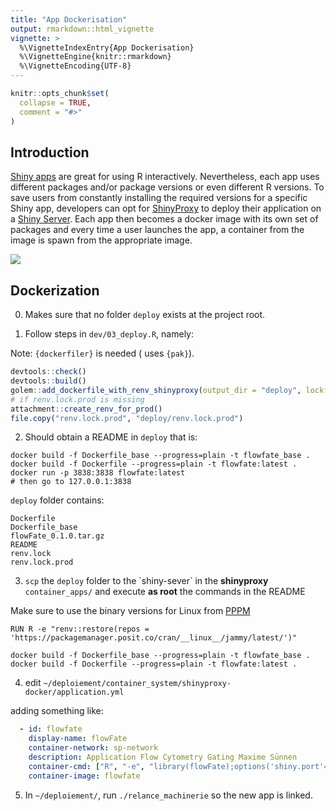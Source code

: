 ```yaml
---
title: "App Dockerisation"
output: rmarkdown::html_vignette
vignette: >
  %\VignetteIndexEntry{App Dockerisation}
  %\VignetteEngine{knitr::rmarkdown}
  %\VignetteEncoding{UTF-8}
---
```


```r
knitr::opts_chunk$set(
  collapse = TRUE,
  comment = "#>"
)
```

## Introduction

[Shiny apps](https://shiny.posit.co/) are great for using R interactively. Nevertheless, each app uses different packages and/or package versions or even different R versions. To save users from constantly installing the required versions for a specific Shiny app, developers can opt for [ShinyProxy](https://www.shinyproxy.io/) to deploy their application on a [Shiny Server](https://posit.co/products/open-source/shinyserver/). Each app then becomes a docker image with its own set of packages and every time a user launches the app, a container from the image is spawn from the appropriate image.

![](https://www.shinyproxy.io/img/docker-logo50.png)

## Dockerization

0. Makes sure that no folder `deploy` exists at the project root.

1. Follow steps in `dev/03_deploy.R`, namely:

Note: `{dockerfiler}` is needed ( uses `{pak}`).

``` r
devtools::check()
devtools::build()
golem::add_dockerfile_with_renv_shinyproxy(output_dir = "deploy", lockfile = "renv.lock")
# if renv.lock.prod is missing
attachment::create_renv_for_prod()
file.copy("renv.lock.prod", "deploy/renv.lock.prod")
```

2. Should obtain a README in `deploy` that is:

```
docker build -f Dockerfile_base --progress=plain -t flowfate_base .
docker build -f Dockerfile --progress=plain -t flowfate:latest .
docker run -p 3838:3838 flowfate:latest
# then go to 127.0.0.1:3838
```

`deploy` folder contains:

```
Dockerfile
Dockerfile_base
flowFate_0.1.0.tar.gz
README
renv.lock
renv.lock.prod
```

3.  `scp` the `deploy` folder to the \`shiny-sever\` in the **shinyproxy** `container_apps/` and execute **as root** the commands in the README

Make sure to use the binary versions for Linux from [PPPM](https://packagemanager.posit.co)

`RUN R -e "renv::restore(repos = 'https://packagemanager.posit.co/cran/__linux__/jammy/latest/')"`

```
docker build -f Dockerfile_base --progress=plain -t flowfate_base .
docker build -f Dockerfile --progress=plain -t flowfate:latest .
```

4. edit `~/deploiement/container_system/shinyproxy-docker/application.yml`

adding something like:

```yaml
  - id: flowfate
    display-name: flowFate
    container-network: sp-network
    description: Application Flow Cytometry Gating Maxime Sünnen
    container-cmd: ["R", "-e", "library(flowFate);options('shiny.port'=3838,shiny.host='0.0.0.0');flowFate::run_app()"]
    container-image: flowfate
```

5. In `~/deploiement/`, run `./relance_machinerie` so the new app is linked.
